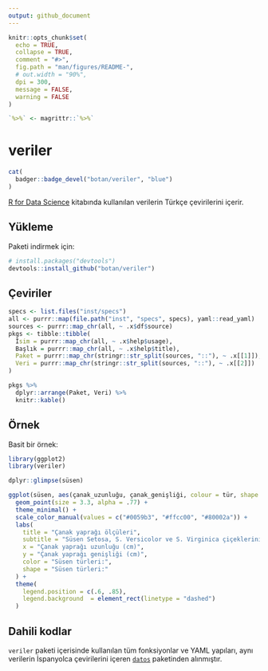 ```yaml
---
output: github_document
---
```


<!-- README.md is generated from README.Rmd. Please edit that file -->

```r
knitr::opts_chunk$set(
  echo = TRUE,
  collapse = TRUE,
  comment = "#>",
  fig.path = "man/figures/README-",
  # out.width = "90%",
  dpi = 300, 
  message = FALSE, 
  warning = FALSE
)

`%>%` <- magrittr::`%>%`
```

# veriler

<!-- badges: start -->
```r
cat(
  badger::badge_devel("botan/veriler", "blue")
)
```
<!-- badges: end -->

[R for Data Science](<https://r4ds.had.co.nz/>) kitabında kullanılan verilerin Türkçe çevirilerini içerir.

## Yükleme

Paketi indirmek için:

```r
# install.packages("devtools")
devtools::install_github("botan/veriler")
```

## Çeviriler

```r
specs <- list.files("inst/specs")
all <- purrr::map(file.path("inst", "specs", specs), yaml::read_yaml)
sources <- purrr::map_chr(all, ~ .x$df$source)
pkgs <- tibble::tibble(
  İsim = purrr::map_chr(all, ~ .x$help$usage),
  Başlık = purrr::map_chr(all, ~ .x$help$title),
  Paket = purrr::map_chr(stringr::str_split(sources, "::"), ~ .x[[1]]),
  Veri = purrr::map_chr(stringr::str_split(sources, "::"), ~ .x[[2]])
)

pkgs %>%
  dplyr::arrange(Paket, Veri) %>% 
  knitr::kable()
```

## Örnek

Basit bir örnek:

```r
library(ggplot2)
library(veriler)

dplyr::glimpse(süsen)

ggplot(süsen, aes(çanak_uzunluğu, çanak_genişliği, colour = tür, shape = tür)) +
  geom_point(size = 3.3, alpha = .77) +
  theme_minimal() +
  scale_color_manual(values = c("#0059b3", "#ffcc00", "#80002a")) +
  labs(
    title = "Çanak yaprağı ölçüleri",
    subtitle = "Süsen Setosa, S. Versicolor ve S. Virginica çiçeklerinin çanak yaprağı uzunlukları ve genişlikleri",
    x = "Çanak yaprağı uzunluğu (cm)",
    y = "Çanak yaprağı genişliği (cm)",
    color = "Süsen türleri:",
    shape = "Süsen türleri:"
  ) +
  theme(
    legend.position = c(.6, .85),
    legend.background  = element_rect(linetype = "dashed")
  )
```

## Dahili kodlar

`veriler` paketi içerisinde kullanılan tüm fonksiyonlar ve YAML yapıları, aynı verilerin İspanyolca çevirilerini içeren [`datos`](<https://github.com/cienciadedatos/datos>) paketinden alınmıştır.
